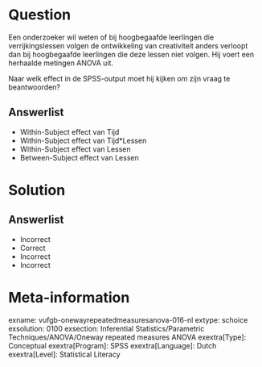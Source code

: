 Question
========
  
Een onderzoeker wil weten of bij hoogbegaafde leerlingen die verrijkingslessen volgen de ontwikkeling van creativiteit anders verloopt dan bij hoogbegaafde leerlingen die deze lessen niet volgen. Hij voert een herhaalde metingen ANOVA uit. 

Naar welk effect in de SPSS-output moet hij kijken om zijn vraag te beantwoorden?
  
Answerlist
----------
* Within-Subject effect van Tijd
* Within-Subject effect van Tijd*Lessen
* Within-Subject effect van Lessen
* Between-Subject effect van Lessen

Solution
========

Answerlist
----------
* Incorrect
* Correct
* Incorrect
* Incorrect

Meta-information
================
exname: vufgb-onewayrepeatedmeasuresanova-016-nl
extype: schoice
exsolution: 0100
exsection: Inferential Statistics/Parametric Techniques/ANOVA/Oneway repeated measures ANOVA
exextra[Type]: Conceptual
exextra[Program]: SPSS
exextra[Language]: Dutch
exextra[Level]: Statistical Literacy